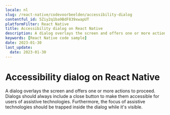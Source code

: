 ```yaml
---
locale: nl
slug: /react-native/codevoorbeelden/accessibility-dialog
contentful_id: 5Ziy2q1ba9BdF839xwapUT
platformFilter: React Native
title: Accessibility dialog on React Native
description: A dialog overlays the screen and offers one or more actions to proceed.
keywords: [React Native code sample]
date: 2023-01-30
last_update:
  date: 2023-01-30
---
```


# Accessibility dialog on React Native

A dialog overlays the screen and offers one or more actions to proceed. Dialogs should always include a close button to make them accessible for users of assistive technologies. Furthermore, the focus of assistive technologies should be trapped inside the dialog while it's visible.

<CodeSample id="accessibility-dialog" locale="nl" platform="react native"/>
